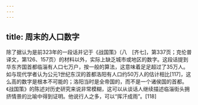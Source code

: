 ```yaml
---
---
---
```

title: 周末的人口数字
---



除了据认为是前323年的一段话并记于《战国策》（八　[齐七]，第337页；克伦普译文，第126、157页）的材料以外，实际上缺乏城市或地区的数字。这段话提到华东齐国首都临淄有人口七万户，按一般的算法，这意味着足足超过了35万人。如与现代学者认为公元1世纪东汉的首都洛阳有人口约50万人的估计相比[117]，这么高的数字是根本不可能的；洛阳当时是全帝国的，而不是一个诸侯国的首都。《战国策》的陈述对历史研究来说非常模糊，这可以从谈话人继续描述临淄街头拥挤情景的比喻中得到证明。他说行人之多，可以“挥汗成雨”。[118]